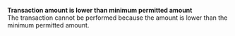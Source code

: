   
<Card title="001012" href="/development-resources/errors/codes/001012">  

 **Transaction amount is lower than minimum permitted amount**  
 The transaction cannot be performed because the amount is lower than the minimum permitted amount.  

</Card>